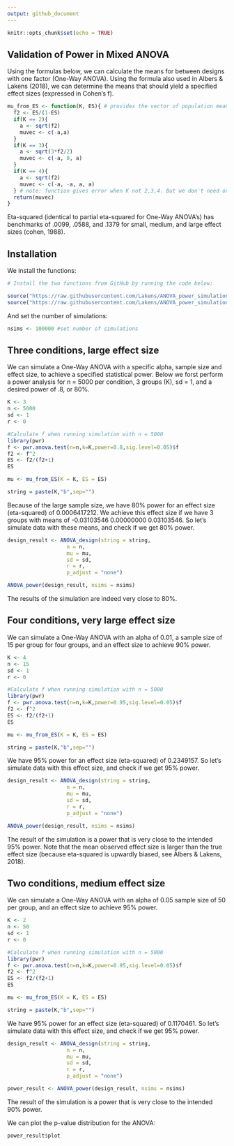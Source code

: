 ```yaml
---
output: github_document
---
```


```r
knitr::opts_chunk$set(echo = TRUE)
```

## Validation of Power in Mixed ANOVA

Using the formulas below, we can calculate the means for between designs with one factor (One-Way ANOVA). Using the formula also used in Albers & Lakens (2018), we can determine the means that should yield a specified effect sizes (expressed in Cohen's f).

```r
mu_from_ES <- function(K, ES){ # provides the vector of population means for a given population ES and nr of groups
  f2 <- ES/(1-ES)
  if(K == 2){
    a <- sqrt(f2)
    muvec <- c(-a,a)
  }
  if(K == 3){
    a <- sqrt(3*f2/2)
    muvec <- c(-a, 0, a)
  }
  if(K == 4){
    a <- sqrt(f2)
    muvec <- c(-a, -a, a, a)
  } # note: function gives error when K not 2,3,4. But we don't need other K.
  return(muvec)
}

```

Eta-squared (identical to partial eta-squared for One-Way ANOVA's) has benchmarks of .0099, .0588, and .1379 for small, medium, and large effect sizes (cohen, 1988). 

## Installation

We install the functions:

```r
# Install the two functions from GitHub by running the code below:

source("https://raw.githubusercontent.com/Lakens/ANOVA_power_simulation/master/ANOVA_design.R")
source("https://raw.githubusercontent.com/Lakens/ANOVA_power_simulation/master/ANOVA_power.R")
```

And set the number of simulations:
```r
nsims <- 100000 #set number of simulations
```


## Three conditions, large effect size

We can simulate a One-Way ANOVA with a specific alpha, sample size and effect size, to achieve a specified statistical power. Below we forst perform a power analysis for n = 5000 per condition, 3 groups (K), sd = 1, and a desired power of .8, or 80%. 

```r
K <- 3
n <- 5000
sd <- 1
r <- 0

#Calculate f when running simulation with n = 5000
library(pwr)
f <- pwr.anova.test(n=n,k=K,power=0.8,sig.level=0.05)$f
f2 <- f^2
ES <- f2/(f2+1)
ES

mu <- mu_from_ES(K = K, ES = ES)

string = paste(K,"b",sep="")
```
Because of the large sample size, we have 80% power for an effect size (eta-squared) of 0.0006417212. We achieve this effect size if we have 3 groups with means of -0.03103546  0.00000000  0.03103546. So let's simulate data with these means, and check if we get 80% power. 

```r
design_result <- ANOVA_design(string = string,
                   n = n, 
                   mu = mu, 
                   sd = sd, 
                   r = r, 
                   p_adjust = "none")

ANOVA_power(design_result, nsims = nsims)

```

The results of the simulation are indeed very close to 80%. 

## Four conditions, very large effect size

We can simulate a One-Way ANOVA with an alpha of 0.01, a sample size of 15 per group for four groups, and an effect size to achieve 90% power. 

```r
K <- 4
n <- 15
sd <- 1
r <- 0

#Calculate f when running simulation with n = 5000
library(pwr)
f <- pwr.anova.test(n=n,k=K,power=0.95,sig.level=0.05)$f
f2 <- f^2
ES <- f2/(f2+1)
ES

mu <- mu_from_ES(K = K, ES = ES)

string = paste(K,"b",sep="")
```
We have 95% power for an effect size (eta-squared) of 0.2349157. So let's simulate data with this effect size, and check if we get 95% power. 

```r
design_result <- ANOVA_design(string = string,
                   n = n, 
                   mu = mu, 
                   sd = sd, 
                   r = r, 
                   p_adjust = "none")

ANOVA_power(design_result, nsims = nsims)

```

The result of the simulation is a power that is very close to the intended 95% power. Note that the mean observed effect size is larger than the true effect size (because eta-squared is upwardly biased, see Albers & Lakens, 2018). 

## Two conditions, medium effect size

We can simulate a One-Way ANOVA with an alpha of 0.05 sample size of 50 per group, and an effect size to achieve 95% power. 

```r
K <- 2
n <- 50
sd <- 1
r <- 0

#Calculate f when running simulation with n = 5000
library(pwr)
f <- pwr.anova.test(n=n,k=K,power=0.95,sig.level=0.05)$f
f2 <- f^2
ES <- f2/(f2+1)
ES

mu <- mu_from_ES(K = K, ES = ES)

string = paste(K,"b",sep="")
```
We have 95% power for an effect size (eta-squared) of 0.1170461. So let's simulate data with this effect size, and check if we get 95% power. 

```r
design_result <- ANOVA_design(string = string,
                   n = n, 
                   mu = mu, 
                   sd = sd, 
                   r = r, 
                   p_adjust = "none")

power_result <- ANOVA_power(design_result, nsims = nsims)
```

The result of the simulation is a power that is very close to the intended 90% power.

We can plot the p-value distribution for the ANOVA:

```r
power_result$plot
```

